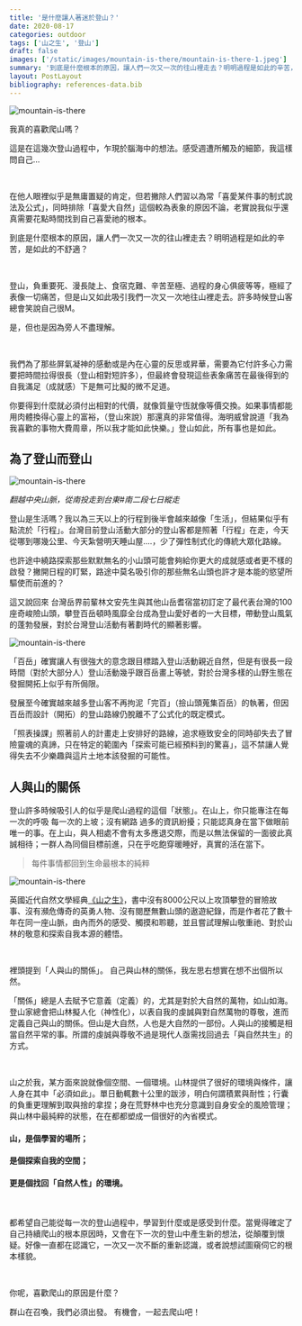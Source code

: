 ```yaml
---
title: '是什麼讓人著迷於登山？'
date: 2020-08-17
categories: outdoor
tags: ['山之生', '登山']
draft: false
images: ['/static/images/mountain-is-there/mountain-is-there-1.jpeg']
summary: '到底是什麼根本的原因，讓人們一次又一次的往山裡走去？明明過程是如此的辛苦，是如此的不舒適？登山，負重要死、漫長陡上、食宿克難、辛苦至極、過程的身心俱疲等等，極經了表像一切痛苦，但是山又如此吸引我們一次又一次地往山裡走去。'
layout: PostLayout
bibliography: references-data.bib
---
```

![mountain-is-there](/static/images/mountain-is-there/mountain-is-there-1.jpeg)

我真的喜歡爬山嗎？

這是在這幾次登山過程中，乍現於腦海中的想法。感受週遭所觸及的細節，我這樣問自己…

<br/>

在他人眼裡似乎是無庸置疑的肯定，但若撇除人們習以為常「喜愛某件事的制式說法及公式」，同時排除「喜愛大自然」這個較為表象的原因不論，老實說我似乎還真需要花點時間找到自己喜愛祂的根本。

到底是什麼根本的原因，讓人們一次又一次的往山裡走去？明明過程是如此的辛苦，是如此的不舒適？

<br/> 

登山，負重要死、漫長陡上、食宿克難、辛苦至極、過程的身心俱疲等等，極經了表像一切痛苦，但是山又如此吸引我們一次又一次地往山裡走去。許多時候登山客總會笑說自己很M。

是，但也是因為旁人不盡理解。

<br/>
 

我們為了那些屏氣凝神的感動或是內在心靈的反思或昇華，需要為它付許多心力需要把時間拉得很長（登山相對短許多），但最終會發現這些表象痛苦在最後得到的自我滿足（成就感）下是無可比擬的微不足道。

你要得到什麼就必須付出相對的代價，就像質量守恆就像等價交換。如果事情都能用肉體換得心靈上的富裕，（登山來說）那還真的非常值得。海明威曾說道「我為我喜歡的事物大費周章，所以我才能如此快樂。」登山如此，所有事也是如此。

 

## 為了登山而登山

![mountain-is-there](/static/images/mountain-is-there/mountain-is-there-2.jpeg)

*翻越中央山脈，從南投走到台東#南二段七日縱走*

 

登山是生活嗎？我以為三天以上的行程到後半會越來越像「生活」，但結果似乎有點流於「行程」。台灣目前登山活動大部分的登山客都是照著「行程」在走，今天從哪到哪幾公里、今天紮營明天睡山屋….，少了彈性制式化的傳統大眾化路線。

也許途中繞路探索那些默默無名的小山頭可能會夠給你更大的成就感或者更不樣的啟發？撇開日程的盯緊，路途中莫名吸引你的那些無名山頭也許才是本能的慾望所驅使而前進的？

這又說回來 台灣岳界前輩林文安先生與其他山岳耆宿當初訂定了最代表台灣的100座奇峻險山頭，攀登百岳頓時風靡全台成為登山愛好者的一大目標，帶動登山風氣的蓬勃發展，對於台灣登山活動有著劃時代的顯著影響。

 

![mountain-is-there](/static/images/mountain-is-there/mountain-is-there-3.jpeg)
 

「百岳」確實讓人有很強大的意念跟目標踏入登山活動親近自然，但是有很長一段時間（對於大部分人）登山活動幾乎跟百岳畫上等號，對於台灣多樣的山野生態在發掘開拓上似乎有所侷限。

發展至今確實越來越多登山客不再拘泥「完百」（撿山頭蒐集百岳）的執著，但因百岳而設計（開拓）的登山路線仍脫離不了公式化的既定模式。

「照表操課」照著前人的計畫走上安排好的路線，追求極致安全的同時卻失去了冒險靈魂的真諦，只在特定的範圍內「探索可能已經預料到的驚喜」，這不禁讓人覺得失去不少樂趣與這片土地本該發掘的可能性。

 

## 人與山的關係

登山許多時候吸引人的似乎是爬山過程的這個「狀態」。在山上，你只能專注在每一次的呼吸 每一次的上坡；沒有網路 過多的資訊紛擾；只能認真身在當下做眼前唯一的事。在上山，與人相處不會有太多應退交際，而是以無法保留的一面彼此真誠相待；一群人為同個目標前進，只在乎吃飽穿暖睡好，真實的活在當下。

> 每件事情都回到生命最根本的純粹

 
![mountain-is-there](/static/images/mountain-is-there/mountain-is-there-4.jpeg)

 

英國近代自然文學經典[《山之生》](https://www.books.com.tw/products/0010816627)，書中沒有8000公尺以上攻頂攀登的冒險故事、沒有瀕危傳奇的英勇人物、沒有閱歷無數山頭的遨遊紀錄，而是作者花了數十年在同一座山脈，由內而外的感受、觸摸和聆聽，並且嘗試理解山敬重祂、對於山林的敬意和探索自我本源的體悟。

<br/>

裡頭提到「人與山的關係」。 自己與山林的關係，我左思右想實在想不出個所以然。

「關係」總是人去賦予它意義（定義）的，尤其是對於大自然的萬物，如山如海。登山家總會把山林擬人化（神性化），以表自我的虔誠與對自然萬物的尊敬，進而定義自己與山的關係。但山是大自然，人也是大自然的一部份。人與山的接觸是相當自然平常的事。所謂的虔誠與尊敬不過是現代人亟需找回過去「與自然共生」的方式。

<br/>

山之於我，某方面來說就像個空間、一個環境。山林提供了很好的環境與條件，讓人身在其中「必須如此」。單日動輒數十公里的跋涉，明白何謂積累與耐性；行囊的負重更理解到取與捨的拿捏；身在荒野林中也充分意識到自身安全的風險管理；與山林中最純粹的狀態，在在都都塑成一個很好的內省模式。

 

#### 山，是個學習的場所；
#### 是個探索自我的空間；
#### 更是個找回「自然人性」的環境。

 
<br/>

 

都希望自己能從每一次的登山過程中，學習到什麼或是感受到什麼。當覺得確定了自己持續爬山的根本原因時，又會在下一次的登山中產生新的想法，從顛覆到懷疑。好像一直都在認識它，一次又一次不斷的重新認識，或者說想試圖窺伺它的根本樣貌。

 
<br/>
 

你呢，喜歡爬山的原因是什麼？

 

群山在召喚，我們必須出發。
有機會，一起去爬山吧！

